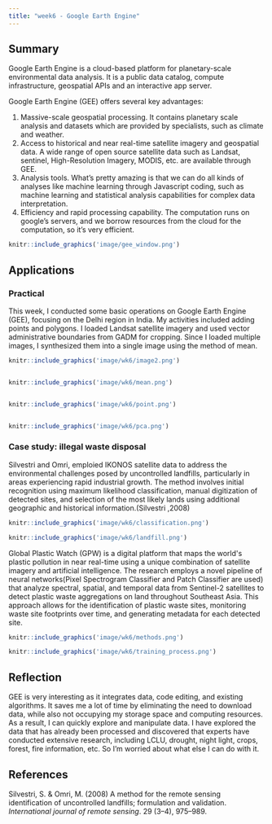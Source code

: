 ```yaml
---
title: "week6 - Google Earth Engine"
---
```


## Summary

Google Earth Engine is a cloud-based platform for planetary-scale environmental data analysis. It is a public data catalog, compute infrastructure, geospatial APIs and an interactive app server.

Google Earth Engine (GEE) offers several key advantages:

1.  Massive-scale geospatial processing. It contains planetary scale analysis and datasets which are provided by specialists, such as climate and weather.
2.  Access to historical and near real-time satellite imagery and geospatial data. A wide range of open source satellite data such as Landsat, sentinel, High-Resolution Imagery, MODIS, etc. are available through GEE.
3.  Analysis tools. What's pretty amazing is that we can do all kinds of analyses like machine learning through Javascript coding, such as machine learning and statistical analysis capabilities for complex data interpretation.
4.  Efficiency and rapid processing capability. The computation runs on google's servers, and we borrow resources from the cloud for the computation, so it's very efficient.

```r
knitr::include_graphics('image/gee_window.png')
```

## Applications

### Practical

This week, I conducted some basic operations on Google Earth Engine (GEE), focusing on the Delhi region in India. My activities included adding points and polygons. I loaded Landsat satellite imagery and used vector administrative boundaries from GADM for cropping. Since I loaded multiple images, I synthesized them into a single image using the method of mean.

```r
knitr::include_graphics('image/wk6/image2.png')


knitr::include_graphics('image/wk6/mean.png')


knitr::include_graphics('image/wk6/point.png')


knitr::include_graphics('image/wk6/pca.png')
```

### Case study: illegal waste disposal

Silvestri and Omri, emploied IKONOS satellite data to address the environmental challenges posed by uncontrolled landfills, particularly in areas experiencing rapid industrial growth. The method involves initial recognition using maximum likelihood classification, manual digitization of detected sites, and selection of the most likely lands using additional geographic and historical information.(Silvestri ,2008)

```r
knitr::include_graphics('image/wk6/classification.png')

```

```r
knitr::include_graphics('image/wk6/landfill.png')

```

Global Plastic Watch (GPW) is a digital platform that maps the world\'s plastic pollution in near real-time using a unique combination of satellite imagery and artificial intelligence. The research employs a novel pipeline of neural networks(Pixel Spectrogram Classifier and Patch Classifier are used) that analyze spectral, spatial, and temporal data from Sentinel-2 satellites to detect plastic waste aggregations on land throughout Southeast Asia. This approach allows for the identification of plastic waste sites, monitoring waste site footprints over time, and generating metadata for each detected site.

```r
knitr::include_graphics('image/wk6/methods.png')

knitr::include_graphics('image/wk6/training_process.png')

```

## Reflection

GEE is very interesting as it integrates data, code editing, and existing algorithms. It saves me a lot of time by eliminating the need to download data, while also not occupying my storage space and computing resources. As a result, I can quickly explore and manipulate data. I have explored the data that has already been processed and discovered that experts have conducted extensive research, including LCLU, drought, night light, crops, forest, fire information, etc. So I'm worried about what else I can do with it.

## References

Silvestri, S. & Omri, M. (2008) A method for the remote sensing identification of uncontrolled landfills; formulation and validation. *International journal of remote sensing*. 29 (3--4), 975--989.
